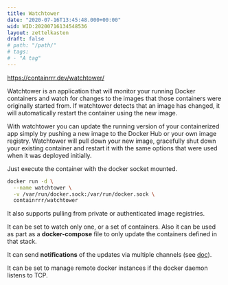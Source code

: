 ```yaml
---
title: Watchtower
date: "2020-07-16T13:45:48.000+00:00"
wid: WID:20200716134548536
layout: zettelkasten
draft: false
# path: "/path/"
# tags:
# - "A tag"
---
```


https://containrrr.dev/watchtower/

Watchtower is an application that will monitor your running Docker containers
and watch for changes to the images that those containers were originally
started from. If watchtower detects that an image has changed, it will
automatically restart the container using the new image.

With watchtower you can update the running version of your containerized app
simply by pushing a new image to the Docker Hub or your own image registry.
Watchtower will pull down your new image, gracefully shut down your existing
container and restart it with the same options that were used when it was
deployed initially.

Just execute the container with the docker socket mounted.

```bash
docker run -d \
  --name watchtower \
  -v /var/run/docker.sock:/var/run/docker.sock \
  containrrr/watchtower
```

It also supports pulling from private or authenticated image registries.

It can be set to watch only one, or a set of containers. Also it can be used as
part as a **docker-compose** file to only update the containers defined in that
stack.

It can send **notifications** of the updates via multiple channels (see
[doc](https://containrrr.dev/watchtower/notifications/)).

It can be set to manage remote docker instances if the docker daemon listens to
TCP.
